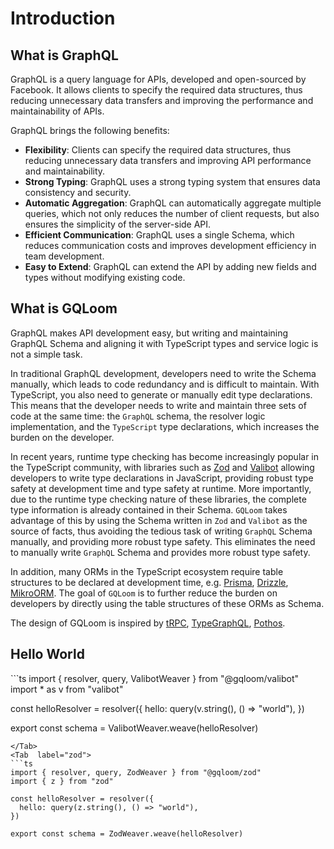 
# Introduction

## What is GraphQL

GraphQL is a query language for APIs, developed and open-sourced by Facebook. It allows clients to specify the required data structures, thus reducing unnecessary data transfers and improving the performance and maintainability of APIs.

GraphQL brings the following benefits:
- **Flexibility**: Clients can specify the required data structures, thus reducing unnecessary data transfers and improving API performance and maintainability.
- **Strong Typing**: GraphQL uses a strong typing system that ensures data consistency and security.
- **Automatic Aggregation**: GraphQL can automatically aggregate multiple queries, which not only reduces the number of client requests, but also ensures the simplicity of the server-side API.
- **Efficient Communication**: GraphQL uses a single Schema, which reduces communication costs and improves development efficiency in team development.
- **Easy to Extend**: GraphQL can extend the API by adding new fields and types without modifying existing code.

## What is GQLoom

GraphQL makes API development easy, but writing and maintaining GraphQL Schema and aligning it with TypeScript types and service logic is not a simple task.

In traditional GraphQL development, developers need to write the Schema manually, which leads to code redundancy and is difficult to maintain. With TypeScript, you also need to generate or manually edit type declarations. This means that the developer needs to write and maintain three sets of code at the same time: the `GraphQL` schema, the resolver logic implementation, and the `TypeScript` type declarations, which increases the burden on the developer.

In recent years, runtime type checking has become increasingly popular in the TypeScript community, with libraries such as [Zod](https://zod.dev/) and [Valibot](https://valibot.dev/) allowing developers to write type declarations in JavaScript, providing robust type safety at development time and type safety at runtime.
More importantly, due to the runtime type checking nature of these libraries, the complete type information is already contained in their Schema. `GQLoom` takes advantage of this by using the Schema written in `Zod` and `Valibot` as the source of facts, thus avoiding the tedious task of writing `GraphQL` Schema manually, and providing more robust type safety. This eliminates the need to manually write `GraphQL` Schema and provides more robust type safety.

In addition, many ORMs in the TypeScript ecosystem require table structures to be declared at development time, e.g. [Prisma](https://www.prisma.io/), [Drizzle](https://orm.drizzle.team/), [MikroORM](https://mikro-orm.io/).
The goal of `GQLoom` is to further reduce the burden on developers by directly using the table structures of these ORMs as Schema.

The design of GQLoom is inspired by [tRPC](https://trpc.io/), [TypeGraphQL](https://typegraphql.com/), [Pothos](https://pothos-graphql.dev/).

## Hello World

<Tabs>
<Tab label="valibot">
```ts
import { resolver, query, ValibotWeaver } from "@gqloom/valibot"
import * as v from "valibot"

const helloResolver = resolver({
  hello: query(v.string(), () => "world"),
})

export const schema = ValibotWeaver.weave(helloResolver)
```
</Tab>
<Tab  label="zod">
```ts
import { resolver, query, ZodWeaver } from "@gqloom/zod"
import { z } from "zod"

const helloResolver = resolver({
  hello: query(z.string(), () => "world"),
})

export const schema = ZodWeaver.weave(helloResolver)
```
</Tab>
</Tabs>
